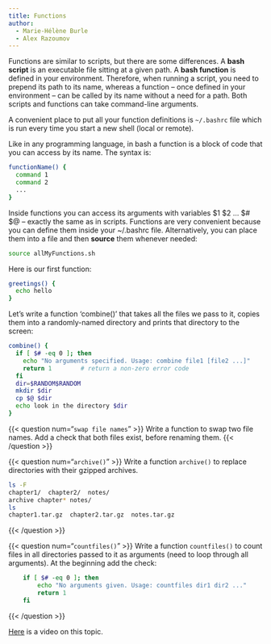 ```yaml
---
title: Functions
author:
  - Marie-Hélène Burle
  - Alex Razoumov
---
```


Functions are similar to scripts, but there are some differences. A **bash script** is an executable file sitting at a
given path. A **bash function** is defined in your environment. Therefore, when running a script, you need to prepend
its path to its name, whereas a function -- once defined in your environment -- can be called by its name without a need
for a path. Both scripts and functions can take command-line arguments.

A convenient place to put all your function definitions is `~/.bashrc` file which is run every time you
start a new shell (local or remote).

Like in any programming language, in bash a function is a block of code that you can access by its
name. The syntax is:

```.bash
functionName() {
  command 1
  command 2
  ...
}
```

Inside functions you can access its arguments with variables $1 $2 ... $# $@ -- exactly the same as in
scripts. Functions are very convenient because you can define them inside your ~/.bashrc
file. Alternatively, you can place them into a file and then **source** them whenever needed:

```.bash
source allMyFunctions.sh
```

Here is our first function:

```.bash
greetings() {
  echo hello
}
```

Let's write a function 'combine()' that takes all the files we pass to it, copies them into a
randomly-named directory and prints that directory to the screen:

```.bash
combine() {
  if [ $# -eq 0 ]; then
    echo "No arguments specified. Usage: combine file1 [file2 ...]"
    return 1        # return a non-zero error code
  fi
  dir=$RANDOM$RANDOM
  mkdir $dir
  cp $@ $dir
  echo look in the directory $dir
}
```

{{< question num="`swap file names`" >}}
Write a function to swap two file names. Add a check that both files exist, before
renaming them.
<!-- ```{.bash} -->
<!-- function swap() { -->
<!--     if [ -e $1 ] && [ -e $2 ] ; then -->
<!--         /bin/mv $2 $2.bak -->
<!--         /bin/mv $1 $2 -->
<!--         /bin/mv $2.bak $1 -->
<!--     else -->
<!--         echo at least one of these files does not exist ... -->
<!--     fi -->
<!-- } -->
<!-- ``` -->
{{< /question >}}

{{< question num="`archive()`" >}}
Write a function `archive()` to replace directories with their gzipped archives.
```.bash
ls -F
chapter1/  chapter2/  notes/
archive chapter* notes/
ls
chapter1.tar.gz  chapter2.tar.gz  notes.tar.gz
```
{{< /question >}}

{{< question num="`countfiles()`" >}}
Write a function `countfiles()` to count files in all directories passed to it as arguments (need to loop through all
arguments). At the beginning add the check:
```.bash
    if [ $# -eq 0 ]; then
        echo "No arguments given. Usage: countfiles dir1 dir2 ..."
        return 1
    fi
```
{{< /question >}}

<!-- {{< solution >}} -->
<!-- ```{.bash} -->
<!-- function countfiles() { -->
<!--     if [ $# -eq 0 ]; then -->
<!--         echo "No arguments given. Usage: countfiles dir1 dir2 ..." -->
<!--         return 1 -->
<!--     fi -->
<!--     for dir in $@; do -->
<!--         echo in $dir we found $(find $dir -type f | wc -l) files -->
<!--     done -->
<!-- } -->
<!-- ``` -->
<!-- {{< /solution >}} -->

[Here](https://youtu.be/gSCRWUG9fy4) is a video on this topic.
